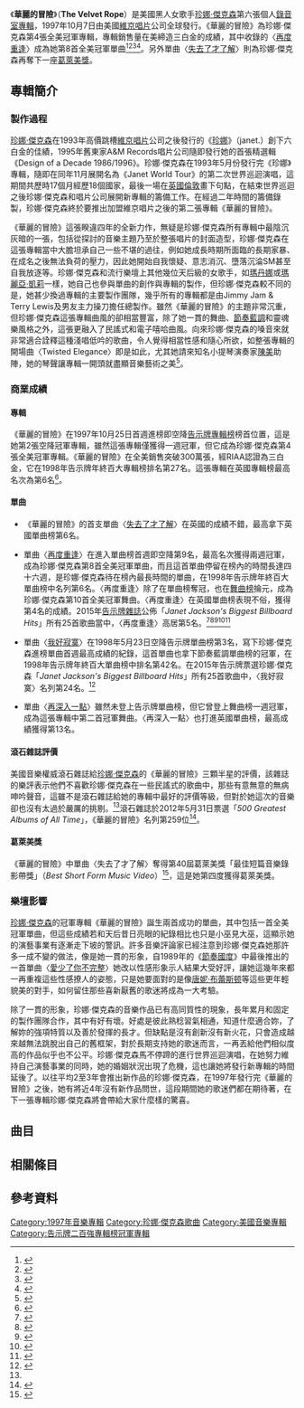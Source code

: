 {{noteTA
|2=zh-cn:珍妮;zh-hant:珍娜;zh-tw:珍娜;zh-hk:珍納;
|3=zh-cn:杰克逊;zh-hant:傑克遜;zh-tw:傑克森;zh-hk:積遜
}}
{{Infobox album 
| Name        = 華麗的冒險<br />The Velvet Rope
| Type        = studio
| Artist      = [[珍娜·傑克森|珍娜·傑克森]]
| Cover       = 
| Released    = 1997年10月7日
| Recorded    = 1997年1月 – 7月
| Genre       = {{flatlist|
*[[電子音樂|電子音樂]]
*[[流行音樂|流行音樂]]
*[[節奏藍調|節奏藍調]]
}}
| Length      = 1:15:23
| Label       = [[維京唱片|維京唱片]]
| Producer    = {{flatlist|
*[[Jimmy_Jam_and_Terry_Lewis|Jimmy Jam and Terry Lewis]]
*珍娜·傑克森
*[[René_Elizondo,_Jr.|René Elizondo, Jr.]]
}}
| Last album  = ''[[Design_of_a_Decade:_1986–1996|Design of a Decade: 1986–1996]]''<br>(1995)
| This album  = '''''The Velvet Rope'''''<br>(1997)
| Next album  = ''[[珍愛_(珍娜·傑克森專輯)|All for You]]''<br>(2001)
| Misc        = 
{{Singles
  | Name           = 華麗的冒險
  | Type           = studio
  | Single 1       = [[失去了才了解_(珍娜·傑克森單曲)|失去了才了解 / Got 'til It's Gone]]
  | Single 1 date  = 1997年9月22日
  | Single 2       = [[Together_Again_(珍娜·傑克森單曲)|再度重逢 / Together Again]]
  | Single 2 date  = 1997年12月2日
  | Single 3       = [[我好寂寞_(珍娜·傑克森單曲)|我好寂寞 / I Get Lonely]]
  | Single 3 date  = 1998年2月26日
  | Single 4       = [[再深入一點_(珍娜·傑克森單曲)|再深入一點 / Go Deep]]
  | Single 4 date  = 1998年6月15日
  | Single 5       = [[You_(Janet_Jackson_song)|你 / You]]
  | Single 5 date  = 1998年9月3日
  | Single 6       = [[Every_Time_(Janet_Jackson_song)|每一次 / Every Time]]
  | Single 6 date  = 1998年11月17日
}}}}
《'''華麗的冒險'''》（'''The Velvet Rope'''）是美國黑人女歌手[[珍娜·傑克森|珍娜·傑克森]]第六張個人[[錄音室專輯|錄音室專輯]]，1997年10月7日由美國[[維京唱片|維京唱片]]公司全球發行。《華麗的冒險》為珍娜·傑克森第4張全美冠軍專輯，專輯銷售量在美締造三白金的成績，其中收錄的〈[[Together_Again_(珍娜·傑克森單曲)|再度重逢]]〉成為她第8首全美冠軍單曲<ref>{{Cite web |url=http://www.billboard.com/charts/billboard-200/1997-10-25 |title=1997-10-25告示牌專輯榜 |accessdate=2015-06-26 |archive-date=2015-07-18 |archive-url=https://web.archive.org/web/20150718191051/http://www.billboard.com/charts/billboard-200/1997-10-25 |dead-url=no }}</ref><ref>{{Cite web |url=http://www.billboard.com/charts/hot-100/1998-01-31 |title=1998-01-31告示牌專輯榜 |accessdate=2015-06-26 |archive-date=2015-07-05 |archive-url=https://web.archive.org/web/20150705091854/http://www.billboard.com/charts/hot-100/1998-01-31 |dead-url=no }}</ref><ref>{{Cite web |url=http://www.riaa.com/goldandplatinumdata.php?content_selector=gold-platinum-searchable-database |title=美國RIAA官網珍娜·傑克森單曲專輯銷售數字 |accessdate=2015-06-26 |archive-date=2013-01-04 |archive-url=https://web.archive.org/web/20130104132513/http://www.riaa.com/goldandplatinumdata.php?content_selector=gold-platinum-searchable-database |dead-url=no }}</ref><ref name="MTVP1">{{cite web|last=Norris|first=John|title=Janet Jackson Discusses The Meaning Of "The Velvet Rope," Pt. I|url=http://www.mtv.com/news/articles/1430423/janet-jackson-discusses-meaning-velvet-rope-pt-i.jhtml|publisher=[[MTV|MTV]]|accessdate=January 4, 2013|archive-date=2013-06-02|archive-url=https://www.webcitation.org/6H4DhCEHO?url=http://www.mtv.com/news/articles/1430423/janet-jackson-discusses-meaning-velvet-rope-pt-i.jhtml|dead-url=no}}</ref>。另外單曲〈[[失去了才了解_(珍娜·傑克森單曲)|失去了才了解]]〉則為珍娜·傑克森再奪下一座[[葛萊美獎|葛萊美獎]]。
==專輯簡介==
===製作過程===
[[珍娜·傑克森|珍娜·傑克森]]在1993年高價跳槽[[維京唱片|維京唱片]]公司之後發行的《[[Janet_(專輯)|珍娜]]》（janet.）創下六白金的佳績，1995年舊東家A&M Records唱片公司隨即發行她的首張精選輯《Design of a Decade 1986/1996》。珍娜·傑克森在1993年5月份發行完《珍娜》專輯，隨即在同年11月展開名為《Janet World Tour》的第二次世界巡迴演唱，這期間共歷時17個月經歷18個國家，最後一場在[[英國|英國]][[倫敦|倫敦]]畫下句點，在結束世界巡迴之後珍娜·傑克森和唱片公司展開新專輯的籌備工作。在經過二年時間的籌備錄製，珍娜·傑克森終於要推出加盟維京唱片之後的第二張專輯《華麗的冒險》。

《華麗的冒險》這張睽違四年的全新力作，無疑是珍娜·傑克森所有專輯中最陰沉灰暗的一張，包括從探討的音樂主題乃至於整張唱片的封面造型，珍娜·傑克森在這張專輯當中大膽坦承自己一些不堪的過往，例如她成長時期所面臨的長期家暴、在成名之後無法負荷的壓力，因此她開始自我懷疑、意志消沉、墮落沉淪SM甚至自我放逐等。珍娜·傑克森和流行樂壇上其他幾位天后級的女歌手，如[[瑪丹娜|瑪丹娜]]或[[瑪麗亞·凱莉|瑪麗亞·凱莉]]一樣，她自己也參與單曲的創作與專輯的製作，但珍娜·傑克森較不同的是，她甚少換過專輯的主要製作團隊，幾乎所有的專輯都是由Jimmy Jam & Terry Lewis及男友主力操刀擔任總製作。雖然《華麗的冒險》的主題非常沉重，但珍娜·傑克森這張專輯曲風的卻相當豐富，除了她一貫的舞曲、[[節奏藍調|節奏藍調]]和靈魂樂風格之外，這張更融入了民謠式和電子嘻哈曲風。向來珍娜·傑克森的嗓音來就非常適合詮釋這種淺唱低吟的歌曲，令人覺得相當性感和隨心所欲，如整張專輯的開場曲〈Twisted Elegance〉即是如此，尤其她請來知名小提琴演奏家[[陳美|陳美]]助陣，她的琴聲讓專輯一開頭就盡顯音樂藝術之美<ref name="#1">{{Cite web |url=http://www.rollingstone.com/music/albumreviews/the-velvet-rope-19971030 |title=美國滾石雜誌1997-10-30音樂報導 |accessdate=2015-06-26 |archive-date=2008-05-03 |archive-url=https://web.archive.org/web/20080503081338/http://www.rollingstone.com/artists/janetjackson/albums/album/116269/review/5942564/the_velvet_rope |dead-url=no }}</ref>。

===商業成績===
====專輯====
《華麗的冒險》在1997年10月25日首週進榜即空降[[公告牌二百强专辑榜|告示牌專輯榜]]榜首位置，這是她第2張空降冠軍專輯，雖然這張專輯僅獲得一週冠軍，但它成為珍娜·傑克森第4張全美冠軍專輯。《華麗的冒險》在全美銷售突破300萬張，經RIAA認證為三白金，它在1998年告示牌年終百大專輯榜排名第27名。這張專輯在英國專輯榜最高名次為第6名<ref>{{Cite web |url=http://www.officialcharts.com/artist/42628/janet-jackson/ |title=英國排行榜珍娜·傑克森專輯單曲成績 |accessdate=2015-06-27 |archive-date=2015-06-24 |archive-url=https://web.archive.org/web/20150624003047/http://www.officialcharts.com/artist/42628/janet-jackson/ |dead-url=no }}</ref>。

====單曲====
*《華麗的冒險》的首支單曲〈[[失去了才了解_(珍娜·傑克森單曲)|失去了才了解]]〉在英國的成績不錯，最高拿下英國單曲榜第6名。

*單曲〈[[Together_Again_(珍娜·傑克森單曲)|再度重逢]]〉在進入單曲榜首週即空降第9名，最高名次獲得兩週冠軍，成為珍娜·傑克森第8首全美冠軍單曲，而且這首單曲停留在榜內的時間長達四十六週，是珍娜·傑克森待在榜內最長時間的單曲，在1998年告示牌年終百大單曲榜中名列第6名。〈再度重逢〉除了在單曲榜奪冠，也在[[告示牌舞曲排行榜|舞曲榜]]掄元，成為珍娜·傑克森第10首全美冠軍舞曲。〈再度重逢〉在英國單曲榜表現不俗，獲得第4名的成績。2015年[[告示牌_(雜誌)|告示牌雜誌]]公佈「''Janet Jackson's Biggest Billboard Hits''」所有25首歌曲當中，〈再度重逢〉高居第5名。<ref>{{Cite web |url=http://www.billboard.com/charts/hot-100/1997-12-20 |title=1997-12-20告示牌單曲榜 |accessdate=2015-06-27 |archive-date=2015-07-05 |archive-url=https://web.archive.org/web/20150705160354/http://www.billboard.com/charts/hot-100/1997-12-20 |dead-url=no }}</ref><ref>{{Cite web |url=http://www.billboard.com/charts/hot-100/1998-01-31 |title=1998-01-31告示牌單曲榜 |accessdate=2015-06-26 |archive-date=2015-07-05 |archive-url=https://web.archive.org/web/20150705091854/http://www.billboard.com/charts/hot-100/1998-01-31 |dead-url=no }}</ref><ref>{{Cite web |url=http://www.billboard.com/artist/1496822/janet/chart |title=美國告示牌珍娜·傑克森Together Again單曲榜成績 |accessdate=2015-06-27 |archive-date=2015-10-15 |archive-url=https://web.archive.org/web/20151015210301/http://www.billboard.com/artist/1496822/janet/chart |dead-url=no }}</ref><ref>{{Cite web |url=http://www.billboard.com/artist/1496822/janet/chart?f=359 |title=美國告示牌珍娜·傑克森Together Again舞曲榜成績 |accessdate=2015-06-27 |archive-date=2015-11-08 |archive-url=https://web.archive.org/web/20151108210958/http://www.billboard.com/artist/1496822/janet/chart?f=359 |dead-url=no }}</ref><ref>{{Cite web |url=http://www.billboard.com/articles/columns/chart-beat/6568828/ask-billboard-janet-jacksons-biggest-billboard-hits |title=美國告示牌2015-05-19音樂報導 |accessdate=2015-06-27 |archive-date=2015-06-24 |archive-url=https://web.archive.org/web/20150624194729/http://www.billboard.com/articles/columns/chart-beat/6568828/ask-billboard-janet-jacksons-biggest-billboard-hits |dead-url=no }}</ref>

*單曲〈[[我好寂寞_(珍娜·傑克森單曲)|我好寂寞]]〉在1998年5月23日空降告示牌單曲榜第3名，寫下珍娜·傑克森進榜單曲首週最高成績的紀錄，這首單曲也拿下節奏藍調單曲榜的冠軍，在1998年告示牌年終百大單曲榜中排名第42名。在2015年告示牌票選珍娜·傑克森「''Janet Jackson's Biggest Billboard Hits''」所有25首歌曲中，〈我好寂寞〉名列第24名。<ref>{{Cite web |url=http://www.billboard.com/charts/hot-100/1998-05-23 |title=1998-05-23告示牌單曲榜 |accessdate=2015-06-27 |archive-date=2015-06-21 |archive-url=https://web.archive.org/web/20150621065806/http://www.billboard.com/charts/hot-100/1998-05-23 |dead-url=no }}</ref>

*單曲〈[[再深入一點_(珍娜·傑克森單曲)|再深入一點]]〉雖然未登上告示牌單曲榜，但它曾登上舞曲榜一週冠軍，成為這張專輯中第二首冠軍舞曲。〈再深入一點〉也打進英國單曲榜，最高成績獲得第13名。

====滾石雜誌評價====
美國音樂權威滾石雜誌給[[珍娜·傑克森|珍娜·傑克森]]的《華麗的冒險》三顆半星的評價，該雜誌的樂評表示他們不喜歡珍娜·傑克森在一些民謠式的歌曲中，那些有意無意的無病呻吟聲音，這雖不是滾石雜誌給她的專輯中最好的評價等級，但對於她這次的音樂卻也沒有太過於嚴厲的挑剔。<ref name="#1"/>滾石雜誌於2012年5月31日票選「''500 Greatest Albums of All Time''」，《華麗的冒險》名列第259位<ref>{{Cite web |url=http://www.rollingstone.com/music/lists/500-greatest-albums-of-all-time-20120531/janet-jackson-the-velvet-rope-20120524 |title=美國滾石雜誌2012-05-31音樂報導 |accessdate=2015-06-28 |archive-date=2015-06-30 |archive-url=https://web.archive.org/web/20150630063032/http://www.rollingstone.com/music/lists/500-greatest-albums-of-all-time-20120531/janet-jackson-the-velvet-rope-20120524 |dead-url=no }}</ref>。

====葛萊美獎====
《華麗的冒險》中單曲〈失去了才了解〉奪得第40屆葛萊美獎「最佳短篇音樂錄影帶獎」（''Best Short Form Music Video''）<ref>{{Cite web |url=https://www.grammy.com/nominees/search?artist=Janet+Jackson&field_nominee_work_value=&year=All&genre=All |title=美國葛萊美獎珍娜·傑克森得獎紀錄 |accessdate=2015-07-06 |archive-date=2015-09-24 |archive-url=https://web.archive.org/web/20150924140724/http://www.grammy.com/nominees/search?artist=Janet+Jackson&field_nominee_work_value=&year=All&genre=All |dead-url=no }}</ref>，這是她第四度獲得葛萊美獎。

===樂壇影響===
[[珍娜·傑克森|珍娜·傑克森]]的冠軍專輯《華麗的冒險》誕生兩首成功的單曲，其中包括一首全美冠軍單曲，但這些成績若和天后昔日亮眼的紀錄相比也只是小巫見大巫，這顯示她的演藝事業有逐漸走下坡的警訊。許多音樂評論家已經注意到珍娜·傑克森她那許多一成不變的做法，像是她一貫的形象，自1989年的《[[Janet_Jackson's_Rhythm_Nation_1814|節奏國度]]》中最後推出的一首單曲〈[[Love_Will_Never_Do_(Without_You)|愛少了你不完整]]〉她改以性感形象示人結果大受好評，讓她這幾年來都一再重複這些性感撩人的姿態，只是她要面對的是像[[唐妮·布蕾斯顿|唐妮·布蕾斯顿]]等這些更年輕貌美的對手，如何留住那些喜新厭舊的歌迷將成為一大考驗。

除了一貫的形象，珍娜·傑克森的音樂作品已有高同質性的現象，長年累月和固定的製作團隊合作，其中有好有壞。好處是彼此熟稔習氣相通，知道什麼適合妳，了解妳的強項特質以及善於發揮的長才。但缺點是沒有創新沒有新火花，只會造成越來越無法跳脫出自己的舊框架，對於長期支持她的歌迷而言，一再丟給他們相似度高的作品似乎也不公平。珍娜·傑克森馬不停蹄的進行世界巡迴演唱，在她努力維持自己演藝事業的同時，她的婚姻狀況出現了危機，這也讓她將發行新專輯的時間延後了。以往平均2至3年會推出新作品的珍娜·傑克森，在1997年發行完《華麗的冒險》之後，她有將近4年沒有新作品問世，這段期間她的歌迷們都在期待著，在下一張專輯珍娜·傑克森將會帶給大家什麼樣的驚喜。

==曲目==
{{Track listing
| extra_column    = Producer(s)
| title1          = Interlude: Twisted Elegance
| length1         = 0:41
| title2          = Velvet Rope
| note2           = featuring [[Vanessa-Mae|Vanessa-Mae]]
| writer2         = {{flatlist|
*Janet Jackson
*[[Jimmy_Jam_and_Terry_Lewis|James Harris III, Terry Lewis]]
*[[René_Elizondo,_Jr.|René Elizondo, Jr.]]
*[[Malcolm_McLaren|Malcolm McLaren]]
*[[Trevor_Horn|Trevor Horn]]
*[[Mike_Oldfield|Mike Oldfield]]}}
| extra2          = {{flatlist|
*Janet Jackson
*[[Jam_&_Lewis|Jam & Lewis]]}}
| length2         = 4:55
| title3          = [[You_(Janet_Jackson_song)|You]]
| writer3         = {{flatlist|
*Jackson
*Harris
*Lewis
*Elizondo
*[[Harold_Ray_Brown|Harold Brown]]
*[[Papa_Dee_Allen|Sylvester Allen]]
*[[B.B._Dickerson|Morris Dickerson]]
*[[Howard_E._Scott|Howard Scott]]
*[[Lonnie_Jordan|Leroy Jordan]]
*[[Lee_Oskar|Lee Oskar]]
*[[Charles_Miller_(musician)|Charles Miller]]}}
| extra3          = {{flatlist|
*Janet Jackson
*Jam & Lewis}}
| length3         = 4:42
| title4          = [[Got_'til_It's_Gone|Got 'til It's Gone]]
| note4           = featuring [[Joni_Mitchell|Joni Mitchell]] and [[Q-Tip_(rapper)|Q-Tip]]
| writer4         = {{flatlist|
*Jackson
*Harris
*Lewis
*Elizondo
*Joni Mitchell
*[[Q-Tip_(rapper)|Kamaal Ibn Fareed]]
}}
| extra4          = {{flatlist|
*Janet Jackson
*Jam & Lewis}}
| length4         = 4:01
| title5          = Interlude: Speaker Phone
| length5         = 0:54
| title6          = My Need
| writer6         = {{flatlist|
*Jackson
*Harris
*Lewis
*Elizondo
*Marilyn McLeod
*[[Pam_Sawyer|Pam Sawyer]]
*[[Ashford_&_Simpson|Nickolas Ashford, Valerie Simpson]]
}}
| extra6          = {{flatlist|
*Janet Jackson
*Jam & Lewis}}
| length6         = 3:44
| title7          = Interlude: Fasten Your Seatbelts
| length7         = 0:19
| title8          = [[Go_Deep|Go Deep]]
| writer8         = {{flatlist|
*Jackson
*Harris
*Lewis
*Elizondo}}
| extra8          = {{flatlist|
*Janet Jackson
*Jam & Lewis}}
| length8         = 4:42
| title9          = Free Xone
| writer9         = {{flatlist|
*Jackson
*Harris
*Lewis
*Elizondo
*[[James_Brown|James Brown]]
*Billy Buttier
*Archie Bell
*Michael Hepburn}}
| extra9          = {{flatlist|
*Janet Jackson
*Jam & Lewis}}
| length9         = 4:57
| title10         = Interlude: Memory
| length10        = 0:04
| title11         = [[Together_Again_(Janet_Jackson_song)|Together Again]]
| writer11        = {{flatlist|
*Jackson
*Harris
*Lewis
*Elizondo}}
| extra11         = {{flatlist|
*Janet Jackson
*Jam & Lewis}}
| length11        = 5:01
| title12         = Interlude: Online
| length12        = 0:19
| title13         = Empty
| writer13        = {{flatlist|
*Jackson
*Harris
*Lewis
*Elizondo}}
| extra13         = {{flatlist|
*Janet Jackson
*Jam & Lewis}}
| length13        = 4:32
| title14         = Interlude: Full
| length14        = 0:12
| title15         = What About
| writer15        = {{flatlist|
*Jackson
*Harris
*Lewis
*Elizondo}}
| extra14         = {{flatlist|
*Janet Jackson
*Jam & Lewis}}
| length15        = 4:24
| title16         = [[Every_Time_(Janet_Jackson_song)|Every Time]]
| writer16        = {{flatlist|
*Jackson
*Harris
*Lewis
*Elizondo}}
| extra16         = {{flatlist|
*Janet Jackson
*Jam & Lewis}}
| length16        = 4:17
| title17         = [[Tonight's_the_Night_(Gonna_Be_Alright)|Tonight's the Night]]
| writer17        = [[Rod_Stewart|Rod Stewart]]
| extra17         = {{flatlist|
*Janet Jackson
*Jam & Lewis}}
| length17        = 5:07
| title18         = [[I_Get_Lonely|I Get Lonely]]
| writer18        = {{flatlist|
*Jackson
*Harris
*Lewis
*Elizondo}}
| extra18         = {{flatlist|
*Janet Jackson
*Jam & Lewis}}
| length18        = 5:17
| title19         = Rope Burn
| writer19        = {{flatlist|
*Jackson
*Harris
*Lewis
*Elizondo}}
| extra19         = {{flatlist|
*Janet Jackson
*Jam & Lewis}}
| length19        = 4:15
| title20         = Anything
| writer20        = {{flatlist|
*Jackson
*Harris
*Lewis
*Elizondo}}
| extra20         = {{flatlist|
*Janet Jackson
*Jam & Lewis}}
| length20        = 4:54
| title21         = Interlude: Sad
| length21        = 0:10
| title22         = Special
| note22          = Hidden track "Can't Be Stopped" starts at 3:42
| writer22        = {{flatlist|
*Jackson
*Harris
*Lewis
*Elizondo}}
| extra22         = {{flatlist|
*Janet Jackson
*Jam & Lewis}}
| length22        = 7:55
}}

==相關條目==
{{main|珍妮·杰克逊的音乐作品}}
==參考資料==
{{reflist|3}}
[[Category:1997年音樂專輯|Category:1997年音樂專輯]]
[[Category:珍娜·傑克森歌曲|Category:珍娜·傑克森歌曲]]
[[Category:美國音樂專輯|Category:美國音樂專輯]]
[[Category:告示牌二百強專輯榜冠軍專輯|Category:告示牌二百強專輯榜冠軍專輯]]